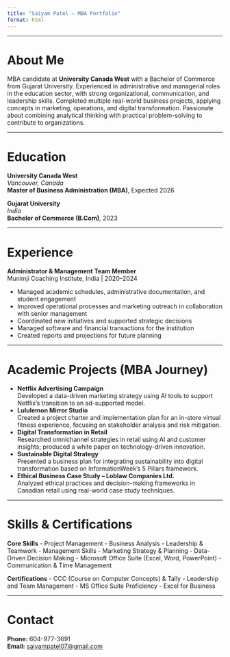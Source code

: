 ```yaml
---
title: "Saiyam Patel – MBA Portfolio"
format: html
---
```



---


# About Me

MBA candidate at **University Canada West** with a Bachelor of Commerce from Gujarat University. Experienced in administrative and managerial roles in the education sector, with strong organizational, communication, and leadership skills. Completed multiple real-world business projects, applying concepts in marketing, operations, and digital transformation. Passionate about combining analytical thinking with practical problem-solving to contribute to organizations.

---


# Education

**University Canada West**  
_Vancouver, Canada_  
**Master of Business Administration (MBA)**, Expected 2026

**Gujarat University**  
_India_  
**Bachelor of Commerce (B.Com)**, 2023

---


# Experience

**Administrator & Management Team Member**  
Munimji Coaching Institute, India | 2020–2024

- Managed academic schedules, administrative documentation, and student engagement
- Improved operational processes and marketing outreach in collaboration with senior management
- Coordinated new initiatives and supported strategic decisions
- Managed software and financial transactions for the institution
- Created reports and projections for future planning

---


# Academic Projects (MBA Journey)

- **Netflix Advertising Campaign**  
  Developed a data-driven marketing strategy using AI tools to support Netflix's transition to an ad-supported model.
- **Lululemon Mirror Studio**  
  Created a project charter and implementation plan for an in-store virtual fitness experience, focusing on stakeholder analysis and risk mitigation.
- **Digital Transformation in Retail**  
  Researched omnichannel strategies in retail using AI and customer insights; produced a white paper on technology-driven innovation.
- **Sustainable Digital Strategy**  
  Presented a business plan for integrating sustainability into digital transformation based on InformationWeek’s 5 Pillars framework.
- **Ethical Business Case Study – Loblaw Companies Ltd.**  
  Analyzed ethical practices and decision-making frameworks in Canadian retail using real-world case study techniques.

---


# Skills & Certifications

**Core Skills**
- Project Management
- Business Analysis
- Leadership & Teamwork
- Management Skills
- Marketing Strategy & Planning
- Data-Driven Decision Making
- Microsoft Office Suite (Excel, Word, PowerPoint)
- Communication & Time Management

**Certifications**
- CCC (Course on Computer Concepts) & Tally
- Leadership and Team Management
- MS Office Suite Proficiency
- Excel for Business

---


# Contact

**Phone:** 604-977-3691  
**Email:** [saiyampatel07@gmail.com](mailto:saiyampatel07@gmail.com)

